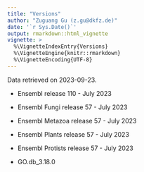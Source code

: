 ```yaml
---
title: "Versions"
author: "Zuguang Gu (z.gu@dkfz.de)"
date: '`r Sys.Date()`'
output: rmarkdown::html_vignette
vignette: >
  %\VignetteIndexEntry{Versions}
  %\VignetteEngine{knitr::rmarkdown}
  %\VignetteEncoding{UTF-8}
---
```


Data retrieved on 2023-09-23.

- Ensembl release 110 - July 2023
- Ensembl Fungi release 57 - July 2023
- Ensembl Metazoa release 57 - July 2023
- Ensembl Plants release 57 - July 2023
- Ensembl Protists release 57 - July 2023

- GO.db_3.18.0
